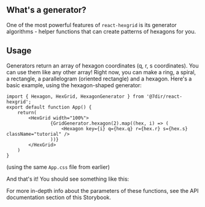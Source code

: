 
<Meta title="Getting Started/Using Generators"/>

## What's a generator?

One of the most powerful features of `react-hexgrid` is its generator algorithms - helper functions
that can create patterns of hexagons for you.  

## Usage

Generators return an array of hexagon coordinates (q, r, s coordinates).  You can use them like 
any other array!  Right now, you can make a ring, a spiral, a rectangle, a parallelogram (oriented rectangle) 
and a hexagon.
Here's a basic example, using the hexagon-shaped generator:

```tsx
import { Hexagon, HexGrid, HexagonGenerator } from '@7dir/react-hexgrid';
export default function App() {
    return(
        <HexGrid width="100%">
                {GridGenerator.hexagon(2).map((hex, i) => (
                    <Hexagon key={i} q={hex.q} r={hex.r} s={hex.s} className="tutorial" />
                ))}
        </HexGrid>
    )
}
```

(using the same `App.css` file from earlier)

And that's it!  You should see something like this:

<Story of={GeneratorStory.Default}/>
For more in-depth info about the parameters of these functions, see the API documentation section of this Storybook.